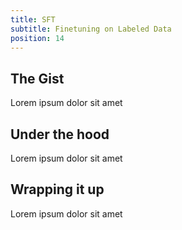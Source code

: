 ```yaml
---
title: SFT
subtitle: Finetuning on Labeled Data
position: 14
---
```


## The Gist

Lorem ipsum dolor sit amet

## Under the hood

Lorem ipsum dolor sit amet

## Wrapping it up

Lorem ipsum dolor sit amet
